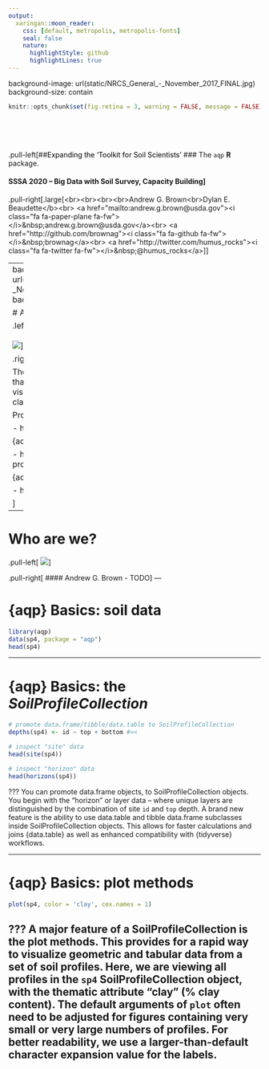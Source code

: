 ```yaml
---
output: 
  xaringan::moon_reader:
    css: [default, metropolis, metropolis-fonts]
    seal: false
    nature:
      highlightStyle: github
      highlightLines: true
---
```

background-image: url(static/NRCS_General_-_November_2017_FINAL.jpg)
background-size: contain

<!--
Abstract:

Algorithms for Quantitative Pedology was designed to be a “toolkit for soil scientists.” The aqp R package provides functions that support data-driven tasks such as visualization, aggregation, and classification of soil profiles. The code is open-source and under active development by members of the National Cooperative Soil Survey (https://github.com/ncss-tech/aqp). The aqp project is an example of 10 years of continuity of analytical software development by volunteers and government employees.

Recent additions to the package include new functionality for working with groups and portions of profiles. Major changes have been made to the structure of the SoilProfileCollection object, iteration (profileApply), filtering (filter) and sub-setting ([[, glom, split/union). For iteration over large (n > 10,000) collections of soil profiles, optimizations have yielded over an order of magnitude decrease in processing time relative to earlier versions (pre-1.18.5), bringing larger analyses within reach. New “verbs” simplify syntax: allowing users to answer their pedologic questions with fewer intermediate steps and lines of code. These enhancements provide a basis for new functions that use horizon attributes to estimate U.S. Soil Taxonomy criteria, diagnostic features, and more.

With pedon and component data obtained from the soilDB R package (https://github.com/ncss-tech/soilDB) and other sources, new aqp functions can be used to increase efficiency of quality control on soil survey data, for evaluation of taxonomic structures, as well as for testing of new criteria. The automated estimation of taxonomic criteria has been successfully applied in review of 2020 NCSS Regional Standards and Taxonomy Committee Proposals as well as for routine soil survey applications in the Southwest Soil Survey Region.
-->

```r
knitr::opts_chunk$set(fig.retina = 3, warning = FALSE, message = FALSE)
```
<br><br><br>

.pull-left[##<font color="black">Expanding the 'Toolkit for Soil Scientists'</font>
### The <code>aqp</code> <b>R</b> package.

#### SSSA 2020 -- Big Data with Soil Survey, Capacity Building]

.pull-right[.large[<br><br><br><br>Andrew G. Brown<br>Dylan E. Beaudette</b><br>
<a href="mailto:andrew.g.brown@usda.gov"><i class="fa fa-paper-plane fa-fw"></i>&nbsp;andrew.g.brown@usda.gov</a><br>
<a href="http://github.com/brownag"><i class="fa fa-github fa-fw"></i>&nbsp;brownag</a><br>
<a href="http://twitter.com/humus_rocks"><i class="fa fa-twitter fa-fw"></i>&nbsp;@humus_rocks</a>]]

---
background-image: url(static/NRCS_General_-_November_2017_FINAL_regular.jpg)
background-size: contain

# Algorithms for Quantitative Pedology

.left-column[<br><br>
![](https://raw.githubusercontent.com/ncss-tech/aqp/master/misc/hexstickers/aqp_sticker_v2.png)
]

.right-column[

The {aqp} **R** package provides functions that support data-driven tasks such as visualization, aggregation, and classification of soil profiles. 

Project Homepage:

 - http://ncss-tech.github.io/AQP

{aqp} on CRAN (_stable_):

 - http://cran.r-project.org/web/packages/aqp/index.html

{aqp} on GitHub (_development_): 

 - http://github.com/ncss-tech/aqp

]
---

# Who are we?

.pull-left[
![](https://github.com/brownag.png)
]

.pull-right[
#### Andrew G. Brown
 - TODO
]
---

# {aqp} Basics: soil data

```r
library(aqp)
data(sp4, package = "aqp")
head(sp4)
```
---

# {aqp} Basics: the _SoilProfileCollection_

```r
# promote data.frame/tibble/data.table to SoilProfileCollection
depths(sp4) <- id ~ top + bottom #<<

# inspect "site" data
head(site(sp4))

# inspect "horizon" data
head(horizons(sp4))
```

??? You can promote data.frame objects, to SoilProfileCollection objects. You begin with the "horizon" or layer data -- where unique layers are distinguished by the combination of site `id` and `top` depth. A brand new feature is the ability to use data.table and tibble data.frame subclasses inside SoilProfileCollection objects. This allows for faster calculations and joins {data.table} as well as enhanced compatibility with {tidyverse} workflows.

---

# {aqp} Basics: plot methods
```r
plot(sp4, color = 'clay', cex.names = 1)
```

??? A major feature of a SoilProfileCollection is the plot methods. This provides for a rapid way to visualize geometric and tabular data from a set of soil profiles. Here, we are viewing all profiles in the `sp4` SoilProfileCollection object, with the thematic attribute "clay" (% clay content). The default arguments of `plot` often need to be adjusted for figures containing very small or very large numbers of profiles. For better readability, we use a larger-than-default character expansion value for the labels.
---
